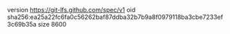 version https://git-lfs.github.com/spec/v1
oid sha256:ea25a22fc6fa0c56262baf87ddba32b7b9a8f0979118ba3cbe7233ef3c69b35a
size 8600
